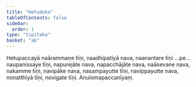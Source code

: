 ```yaml
---
title: "Hetuduka"
tableOfContents: false
sidebar:
  order: 1
type: "tipitaka"
basket: "ab"
---
```



<DynamicBreadcrumb />

<Division number="15">

<Paragraph number="36">
Hetupaccayā naārammaṇe tīṇi, naadhipatiyā nava, naanantare tīṇi …pe…  naupanissaye tīṇi, napurejāte nava, napacchājāte nava, naāsevane nava, nakamme tīṇi, navipāke nava, nasampayutte tīṇi, navippayutte nava, nonatthiyā tīṇi, novigate tīṇi.

</Paragraph>
</Division>

<Paragraph number="37" type="center">
Anulomapaccanīyaṃ.
</Paragraph>